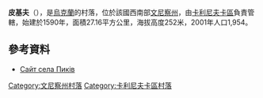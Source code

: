 {{coord|49|33|45|N|28|16|44|E|scale:30000|display=title}}

'''皮基夫'''（{{lang-uk|Пиків}}），是[[烏克蘭|烏克蘭]]的村落，位於該國西南部[[文尼察州|文尼察州]]，由[[卡利尼夫卡區|卡利尼夫卡區]]負責管轄，始建於1590年，面積27.16平方公里，海拔高度252米，2001年人口1,954。

==參考資料==
* [http://pykiv.org.ua Сайт села Пиків] {{Wayback|url=http://pykiv.org.ua/ |date=20200319103858 }}{{ref-uk}}

[[Category:文尼察州村落|Category:文尼察州村落]]
[[Category:卡利尼夫卡區村落|Category:卡利尼夫卡區村落]]


{{Vinnytsia-geo-stub}}